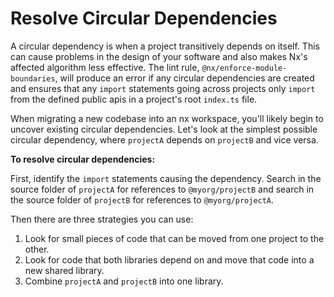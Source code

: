 # Resolve Circular Dependencies

A circular dependency is when a project transitively depends on itself. This can cause problems in the design of your software and also makes Nx's affected algorithm less effective. The lint rule, `@nx/enforce-module-boundaries`, will produce an error if any circular dependencies are created and ensures that any `import` statements going across projects only `import` from the defined public apis in a project's root `index.ts` file.

When migrating a new codebase into an nx workspace, you'll likely begin to uncover existing circular dependencies. Let's look at the simplest possible circular dependency, where `projectA` depends on `projectB` and vice versa.

**To resolve circular dependencies:**

First, identify the `import` statements causing the dependency. Search in the source folder of `projectA` for references to `@myorg/projectB` and search in the source folder of `projectB` for references to `@myorg/projectA`.

Then there are three strategies you can use:

1. Look for small pieces of code that can be moved from one project to the other.
2. Look for code that both libraries depend on and move that code into a new shared library.
3. Combine `projectA` and `projectB` into one library.

